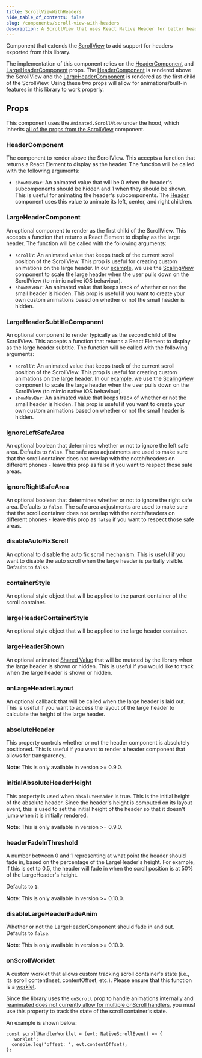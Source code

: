 ```yaml
---
title: ScrollViewWithHeaders
hide_table_of_contents: false
slug: /components/scroll-view-with-headers
description: A ScrollView that uses React Native Header for better headers.
---
```


Component that extends the [ScrollView](https://reactnative.dev/docs/scrollview) to add support for
headers exported from this library.

The implementation of this component relies on the [HeaderComponent](/docs/components/scroll-view-with-headers#headercomponent)
and [LargeHeaderComponent](/docs/components/scroll-view-with-headers#largeheadercomponent) props.
The [HeaderComponent](/docs/components/scroll-view-with-headers#headercomponent) is rendered above
the ScrollView and the [LargeHeaderComponent](/docs/components/scroll-view-with-headers#largeheadercomponent)
is rendered as the first child of the ScrollView. Using these two props will allow for animations/built-in
features in this library to work properly.

## Props

This component uses the `Animated.ScrollView` under the hood, which inherits [all of the props
from the ScrollView](https://reactnative.dev/docs/scrollview) component.

### HeaderComponent

The component to render above the ScrollView. This accepts a function that returns a React Element
to display as the header. The function will be called with the following arguments:

- `showNavBar`: An animated value that will be 0 when the header's subcomponents should be hidden
  and 1 when they should be shown. This is useful for animating the header's subcomponents. The
  [Header](/docs/components/header) component uses this value to animate its left, center, and
  right children.

### LargeHeaderComponent

An optional component to render as the first child of the ScrollView. This accepts a function that
returns a React Element to display as the large header. The function will be called with the
following arguments:

- `scrollY`: An animated value that keeps track of the current scroll position of the ScrollView.
  This prop is useful for creating custom animations on the large header. In our [example](/docs/example),
  we use the [ScalingView](/docs/components/scaling-view) component to scale the large header
  when the user pulls down on the ScrollView (to mimic native iOS behaviour).
- `showNavBar`: An animated value that keeps track of whether or not the small header is hidden.
  This prop is useful if you want to create your own custom animations based on whether or not the
  small header is hidden.

### LargeHeaderSubtitleComponent

An optional component to render typically as the second child of the ScrollView. This accepts a function that
returns a React Element to display as the large header subtitle. The function will be called with the
following arguments:

- `scrollY`: An animated value that keeps track of the current scroll position of the ScrollView.
  This prop is useful for creating custom animations on the large header. In our [example](/docs/example),
  we use the [ScalingView](/docs/components/scaling-view) component to scale the large header
  when the user pulls down on the ScrollView (to mimic native iOS behaviour).
- `showNavBar`: An animated value that keeps track of whether or not the small header is hidden.
  This prop is useful if you want to create your own custom animations based on whether or not the
  small header is hidden.

### ignoreLeftSafeArea

An optional boolean that determines whether or not to ignore the left safe area. Defaults to
`false`. The safe area adjustments are used to make sure that the scroll container does not
overlap with the notch/headers on different phones - leave this prop as false if you want to
respect those safe areas.

### ignoreRightSafeArea

An optional boolean that determines whether or not to ignore the right safe area. Defaults to
`false`. The safe area adjustments are used to make sure that the scroll container does not
overlap with the notch/headers on different phones - leave this prop as `false` if you want to
respect those safe areas.

### disableAutoFixScroll

An optional to disable the auto fix scroll mechanism. This is useful if you want to disable the
auto scroll when the large header is partially visible. Defaults to `false`.

### containerStyle

An optional style object that will be applied to the parent container of the scroll container.

### largeHeaderContainerStyle

An optional style object that will be applied to the large header container.

### largeHeaderShown

An optional animated [Shared Value](https://docs.swmansion.com/react-native-reanimated/docs/fundamentals/shared-values/)
that will be mutated by the library when the large header is shown or hidden. This is useful if you
would like to track when the large header is shown or hidden.

### onLargeHeaderLayout

An optional callback that will be called when the large header is laid out. This is useful if you
want to access the layout of the large header to calculate the height of the large header.

### absoluteHeader

This property controls whether or not the header component is absolutely positioned. This is useful
if you want to render a header component that allows for transparency.

**Note**: This is only available in version >= 0.9.0.

### initialAbsoluteHeaderHeight

This property is used when `absoluteHeader` is true. This is the initial height of the
absolute header. Since the header's height is computed on its layout event, this is used
to set the initial height of the header so that it doesn't jump when it is initially rendered.

**Note**: This is only available in version >= 0.9.0.

### headerFadeInThreshold

A number between 0 and 1 representing at what point the header should fade in,
based on the percentage of the LargeHeader's height. For example, if this is set to 0.5,
the header will fade in when the scroll position is at 50% of the LargeHeader's height.

Defaults to `1`.

**Note**: This is only available in version >= 0.10.0.

### disableLargeHeaderFadeAnim

Whether or not the LargeHeaderComponent should fade in and out. Defaults to `false`.

**Note**: This is only available in version >= 0.10.0.

### onScrollWorklet

A custom worklet that allows custom tracking scroll container's
state (i.e., its scroll contentInset, contentOffset, etc.). Please
ensure that this function is a [worklet](https://docs.swmansion.com/react-native-reanimated/docs/2.x/fundamentals/worklets/).

Since the library uses the `onScroll` prop to handle animations internally and [reanimated
does not currently allow for multiple onScroll handlers](https://github.com/software-mansion/react-native-reanimated/discussions/1763),
you must use this property to track the state of the scroll container's state.

An example is shown below:

```tsx
const scrollHandlerWorklet = (evt: NativeScrollEvent) => {
  'worklet';
  console.log('offset: ', evt.contentOffset);
};
```
